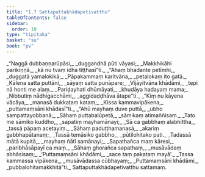 ```yaml
---
title: "1.7 Sattaputtakhādapetivatthu"
tableOfContents: false
sidebar:
  order: 10
type: "tipitaka"
basket: "su"
book: "pv"
---
```



<DynamicBreadcrumb />

<Division number="35" book="pv" bookNo="19" page="131">

<Paragraph number="42" type="verses" book="pv">
_“Naggā dubbaṇṇarūpāsi,_  
_duggandhā pūti vāyasi;_  
_Makkhikāhi parikiṇṇā,_  
_kā nu tvaṃ idha tiṭṭhasī”ti._  

</Paragraph>

</Division>
<Division number="36" book="pv" bookNo="19" page="131">

<Paragraph number="43" type="verses" book="pv">
_“Ahaṃ bhadante petīmhi,_  
_duggatā yamalokikā;_  
_Pāpakammaṃ karitvāna,_  
_petalokaṃ ito gatā._  

</Paragraph>

</Division>
<Division number="37" book="pv" bookNo="19" page="131">

<Paragraph number="44" type="verses" book="pv">
_Kālena satta puttāni,_  
_sāyaṃ satta punāpare;_  
_Vijāyitvāna khādāmi,_  
_tepi nā honti me alaṃ._  

</Paragraph>

</Division>
<Division number="38" book="pv" bookNo="19" page="131">

<Paragraph number="45" type="verses" book="pv">
_Pariḍayhati dhūmāyati,_  
_khudāya hadayaṃ mama;_  
_Nibbutiṃ nādhigacchāmi,_  
_aggidaḍḍhāva ātape”ti._  

</Paragraph>

</Division>
<Division number="39" book="pv" bookNo="19" page="131">

<Paragraph number="46" type="verses" book="pv">
_“Kiṃ nu kāyena vācāya,_  
_manasā dukkaṭaṃ kataṃ;_  
_Kissa kammavipākena,_  
_puttamaṃsāni khādasī”ti._  

</Paragraph>

</Division>
<Division number="40" book="pv" bookNo="19" page="131">

<Paragraph number="47" type="verses" book="pv">
_“Ahū mayhaṃ duve puttā,_  
_ubho sampattayobbanā;_  
_Sāhaṃ puttabalūpetā,_  
_sāmikaṃ atimaññisaṃ._  

</Paragraph>

</Division>
<Division number="41" book="pv" bookNo="19" page="131">

<Paragraph number="48" type="verses" book="pv">
_Tato me sāmiko kuddho,_  
_sapatiṃ mayhamānayi;_  
_Sā ca gabbhaṃ alabhittha,_  
_tassā pāpaṃ acetayiṃ._  

</Paragraph>

</Division>
<Division number="42" book="pv" bookNo="19" page="132">

<Paragraph number="49" type="verses" book="pv">
_Sāhaṃ paduṭṭhamanasā,_  
_akariṃ gabbhapātanaṃ;_  
_Tassā temāsiko gabbho,_  
_pūtilohitako pati._  

</Paragraph>

</Division>
<Division number="43" book="pv" bookNo="19" page="132">

<Paragraph number="50" type="verses" book="pv">
_Tadassā mātā kupitā,_  
_mayhaṃ ñātī samānayi;_  
_Sapathañca maṃ kāresi,_  
_paribhāsāpayī ca maṃ._  

</Paragraph>

</Division>
<Division number="44" book="pv" bookNo="19" page="132">

<Paragraph number="51" type="verses" book="pv">
_Sāhaṃ ghorañca sapathaṃ,_  
_musāvādaṃ abhāsisaṃ;_  
_‘Puttamaṃsāni khādāmi,_  
_sace taṃ pakataṃ mayā’._  

</Paragraph>

</Division>
<Division number="45" book="pv" bookNo="19" page="132">

<Paragraph number="52" type="verses" book="pv">
_Tassa kammassa vipākena,_  
_musāvādassa cūbhayaṃ;_  
_Puttamaṃsāni khādāmi,_  
_pubbalohitamakkhitā”ti._  


</Paragraph>
</Division>

<Paragraph number="53" type="center" book="pv">
Sattaputtakhādapetivatthu sattamaṃ.
</Paragraph>